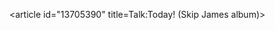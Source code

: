 <article id="13705390" title=Talk:Today! (Skip James album)>
	<talkpage id="13705390" title="Talk:Today! (Skip James album)">
{{Album|class=stub|importance=|attention=|needs-infobox=|auto=yes}}
	</talkpage>
</article>